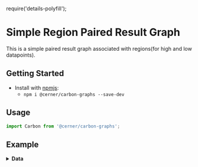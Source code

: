 require('details-polyfill');

# Simple Region Paired Result Graph

This is a simple paired result graph associated with regions(for high and low datapoints).

## Getting Started

- Install with [npmjs](https://www.npmjs.com):
  - `npm i @cerner/carbon-graphs --save-dev`

## Usage
```js
import Carbon from '@cerner/carbon-graphs';
```

## Example
<PairedResultGraph />

<details>
<summary style={{fontSize: 24 }}>
<b>Data</b>
</summary>

### Graph Config object
<GraphConfig />

### Data object
<DataObject />
</details>

